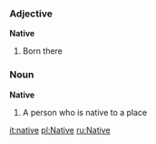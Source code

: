 ===Adjective===
'''Native'''
# Born there
===Noun===
'''Native'''
# A person who is native to a place

[[it:native]]
[[pl:Native]]
[[ru:Native]]